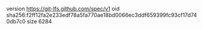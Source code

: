 version https://git-lfs.github.com/spec/v1
oid sha256:f2ff12fa2e233edf78a5fa770ae18bd0066ec3ddf659399fc93cf17d740db7c0
size 6284
